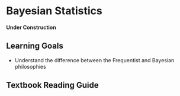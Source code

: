 # Bayesian Statistics

**Under Construction**

## Learning Goals

- Understand the difference between the Frequentist and Bayesian philosophies

## Textbook Reading Guide